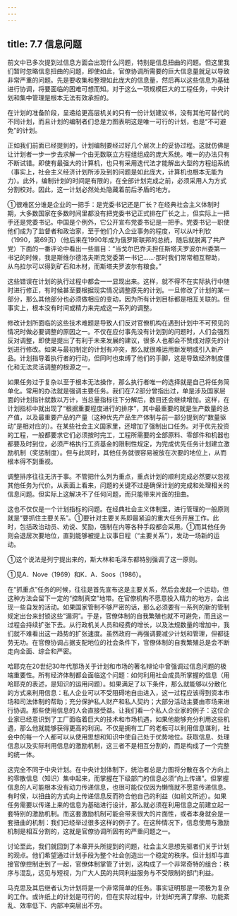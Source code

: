 ```yaml
---
---
---
```

title: 7.7 信息问题
---



前文中已多次提到过信息方面会出现什么问题，特别是信息扭曲的问题。但这里我们暂时忽略信息扭曲的问题，即使如此，官僚协调所需要的巨大信息量就足以导致非常严重的问题。先是要收集和整理如此庞大的信息量，然后再以这些信息为基础进行协调，将要面临的困难可想而知。对于这么一项规模巨大的工程任务，中央计划和集中管理是根本无法有效承担的。

在计划的准备阶段，呈递给更高层机关的只有一份计划建议书，没有其他可替代的不同计划，而且计划的编制者们总是力图表明这是唯一可行的计划，也是“不可避免”的计划。

正如我们前面已经提到的，计划编制要经过好几个层次上的妥协过程。这就仿佛是让计划者一步一步去求解一个由无数联立方程组组成的庞大系统。唯一的办法只有不断试错。即使有最强大的计算机，也只有采用迭代法才能解出大型的方程组系统（事实上，社会主义经济计划所涉及到的问题是如此庞大，计算机也根本无能为力）。此外，编制计划的时间是有限的，在全部计划完成之前，必须采用人为方式分割校对。因此，这一计划必然处处隐藏着前后矛盾的地方。

①很难区分谁是企业的一把手：是党委书记还是厂长？在经典社会主义体制时期，大多数国家在多数时间里都没有把党委书记正式排在厂长之上，但实际上一把手还是党委书记。中国是个例外，它公开宣布党委书记是一把手。党委书记一职使他们成为了监督者和政治家，至于他们介入企业事务的程度，可以从叶利钦（1990，第69页）（他后来在1990年成为俄罗斯联邦的总统，随后就脱离了共产党）下面的一番评论中看出一些眉目：“当戈尔巴乔夫担任斯塔夫罗波尔州委第一书记的时候，我是斯维尔德洛夫斯克党委第一书记……·那时我们常常相互帮助，从乌拉尔可以得到矿石和木材，而斯塔夫罗波尔有粮食。”

这些错误在计划的执行过程中都会一一显现出来。这样，就不得不在实际执行中随时进行修正，有时候甚至要根据现实情况调整原先的计划。一旦修改了计划的某一部分，那么其他部分也必须做相应的变动，因为所有计划目标都是相互关联的。但事实上，根本没有时间或精力来完成这一系列的调整。

修改计划所面临的这些技术难题是导致人们反对官僚机构在遇到计划中不可预见的情况时做必要调整的原因之一。不仅在应付事先没有计划到的问题时，人们会强烈反对调整，即使是提出了有利于未来发展的建议，很多人也都会不赞成对原先的计划进行修改。如果与最初制定的计划有冲突，那么就很难运用新发明或引入新产品。计划指导着执行者的行动，但同时也束缚了他们的手脚，这是导致经济制度僵化和无法灵活调整的根源之一。

如果任务过于复杂以至于根本无法操作，那么执行者唯一的选择就是自己将任务简单化。常用的办法就是强调主要任务。我们在7.2部分曾指出过，单是涉及国家层面的计划指针就数以万计，当总量指标往下分解后，数目还会继续增加。这样，在计划指标中就出现了“根据重要程度进行的排序”，其中最重要的就是生产数量的总产值，以及最重要产品的产量（这种优先产品生产体制与前一部分提到的“数量驱动”是相对应的）。在某些社会主义国家里，还增加了强制出口任务。对于优先投资的工程，一般都要求它们必须按时完工，工程所需要的全部原料、零部件和机器也都要及时到位，必须严格执行工资基金的限制性规定，为完成优先任务计划建立激励机制（奖惩制度）。但与此同时，其他任务就很容易被放在次要的地位上，从而根本得不到重视。

调整排序往往无济于事。不管把什么列为重点，重点计划的顺利完成必然要以忽视其他任务为代价。从表面上看来，问题的关键不过是确保计划的完成和处理相关的信息问题。但实际上这解决不了任何问题，而只能带来片面的扭曲。

这也不仅仅是一个计划指标的问题。在经典社会主义体制里，进行管理的一般原则就是“要抓住主要关系”。①要针对主要关系即最紧迫的重大任务开展工作。此时，包括政治动员、劝说、奖励，强制在内等各种手段都会采用。①而其他任务则会退居次要地位，直到能够被提上议事日程（“主要关系”），发动一场新的运动。

①这个说法是列宁提出来的，斯大林和毛泽东都特别强调了这一原则。

①见A．Nove（1969）和K．A．Soos（1986）。

在“抓重点”任务的时候，往往是首先宣布这是主要关系，然后会发起一个运动，但这种方法会留下一定的“控制真空”地带。在官僚机构不愿意投入精力的地方，会出现一些自发的活动。如果国家管制不够严密的话，那么必须要有一系列的新的管制规定出台来封锁这些“漏洞”。于是，官僚体制的自我繁殖也就不可避免，而且这一过程会持续扩张下去。从行政机关人员和经费的增长，以及法规数量的增加中，我们就不难看出这一趋势的扩张速度。虽然政府一再强调要减少计划和管理，但都徒劳无功。在官僚协调占据支配地位的社会条件下，官僚体制的自我繁殖总是会不断走向全面、综合和严密。

哈耶克在20世纪30年代那场关于计划和市场的著名辩论中曾强调过信息问题的极端重要性。所有经济体制都会面临这个问题：如何利用社会成员所掌握的信息（用哈耶克的表述，是知识的运用问题）。如果满足了以下条件，那么就能够以分散化的方式来利用信息：私人企业可以不受阻碍地自由进入，这一过程应该得到资本市场和司法体制的帮助；充分保护私人财产和私人契约；大部分活动主要由市场来进行协调。那些使用信息的人会直接受益。让我们看一个私人企业家的例子：这位企业家已经意识到了工厂面临着巨大的技术和市场机遇，如果他能够充分利用这些机遇，那么他就能够获得更高的利润。不仅是拥有工厂的老板可以利用信息谋利，社会中的每一个人都可以从使用思想和知识中使自己处于优势地位。获取信息、处理信息以及实际利用信息的激励机制，这三者不是相互分割的，而是构成了一个完整的统一体。

这完全不同于中央计划。在中央计划体制下，统治者总是力图将分散在各个方向上的零散信息（知识）集中起来，而掌握在下级部门的信息必须“向上传递”。但掌握信息的人可能根本没有动力传递信息，也很可能仅仅因为懒惰就不愿意传递信息。有时侯，以扭曲的方式向上传递信息反而符合他自己的利益（如前文所述）。如果任务需要以传递上来的信息为基础进行设计，那么就必须在利用信息之前建立起一套特别的激励机制。而这套激励机制可能会带来很大的片面性，或者本身就会是一套扭曲的机制：我们已经举过很多这样的例子了。在这种情况下，信息使用与激励机制是相互分割的，这就是官僚协调所固有的严重问题之一。

讨论至此，我们就回到了本章开头所提到的问题，社会主义思想先驱者们关于计划的观点。他们希望通过计划手段为整个社会创造出一个稳定的秩序。但计划却与直接官僚控制走到了一起，官僚体制掌管了计划，这构成了一个非常奇特的组合：秩序与混乱，远见与短视，为广大人民的共同利益服务与不受限制的部门利益。

马克思及其后继者认为计划将是一个非常简单的任务。事实证明那是一项极为复杂的工作。或许纸上的计划是可行的，但在实际过程中，计划却充满了摩擦、功能紊乱、效率低下、内部冲突层出不穷。
